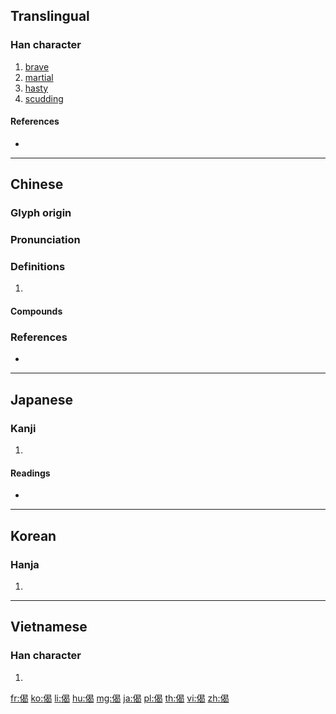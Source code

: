 {{character info/new}}
==Translingual==

===Han character===
{{Han char|rn=9|rad=人|as=09|sn=11|four=26227|canj=OAPV|ids=⿰亻曷}}

# [[brave]]
# [[martial]]
# [[hasty]]
# [[scudding]]

====References====
* {{Han ref|kx=0110.040|dkj=00836|dj=0234.010|hdz=10191.010|uh=5048|ud=20552|bh=D455|bd=54357}}

----

==Chinese==
{{zh-forms}}

===Glyph origin===
{{Han etym}}

===Pronunciation===
{{zh-pron
|m=jì
|c=git6,gai6,gai2
|mc=y
|oc=y
|cat=
}}

===Definitions===
{{zh-hanzi}}

# {{rfdef|zh}}

====Compounds====
{{zh-der|偈偈|偈子|偈言|偈頌}}

===References===
* {{R:yue:Hanzi}}

----

==Japanese==

===Kanji===
{{ja-kanji|grade=|rs=人09}}

# {{defn|lang=ja|sort=人09}}

====Readings====
* {{ja-readings|on=[[けつ]] (ketsu), [[けい]] (kei), [[げ]] (ge)|kun=[[いこう]] (ikou)}}

----

==Korean==

===Hanja===
{{ko-hanja|hangeul=[[게]], [[걸]]|rv=ge, geol|mr=ke, kŏl}}

# {{defn|lang=ko|sort=人09}}

----

==Vietnamese==

===Han character===
{{vi-hantu|[[kệ]]|rs=人09}}

# {{defn|lang=vi|sort=人09}}

[[fr:偈]]
[[ko:偈]]
[[li:偈]]
[[hu:偈]]
[[mg:偈]]
[[ja:偈]]
[[pl:偈]]
[[th:偈]]
[[vi:偈]]
[[zh:偈]]